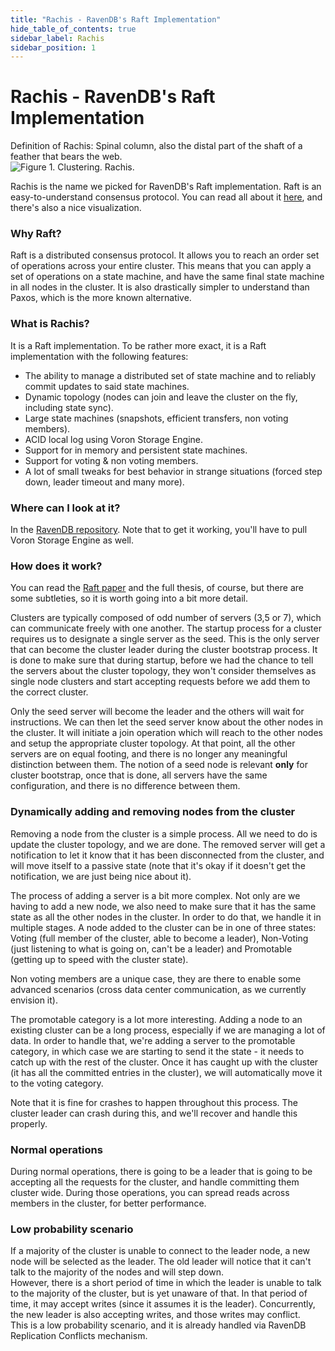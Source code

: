```yaml
---
title: "Rachis - RavenDB's Raft Implementation"
hide_table_of_contents: true
sidebar_label: Rachis
sidebar_position: 1
---
```



# Rachis - RavenDB's Raft Implementation

Definition of Rachis: Spinal column, also the distal part of the shaft of a feather that bears the web.   
![Figure 1. Clustering. Rachis.](./assets/cluster-rachis.png)

Rachis is the name we picked for RavenDB's Raft implementation. Raft is an easy-to-understand consensus protocol. 
You can read all about it [here](https://raft.github.io/), and there's also a nice visualization.   

### Why Raft?   
Raft is a distributed consensus protocol. It allows you to reach an order set of operations across your entire cluster. 
This means that you can apply a set of operations on a state machine, and have the same final state machine in all 
nodes in the cluster. It is also drastically simpler to understand than Paxos, which is the more known alternative.   

### What is Rachis?   
It is a Raft implementation. To be rather more exact, it is a Raft implementation with the following features:

* The ability to manage a distributed set of state machine and to reliably commit updates to said state machines.   
* Dynamic topology (nodes can join and leave the cluster on the fly, including state sync).   
* Large state machines (snapshots, efficient transfers, non voting members).   
* ACID local log using Voron Storage Engine.   
* Support for in memory and persistent state machines.   
* Support for voting & non voting members.   
* A lot of small tweaks for best behavior in strange situations (forced step down, leader timeout and many more).

### Where can I look at it?   
In the [RavenDB repository](https://github.com/ayende/ravendb). Note that to get it working, you'll have to pull 
Voron Storage Engine as well.   

### How does it work?
You can read the [Raft paper](http://web.stanford.edu/~ouster/cgi-bin/papers/raft-atc14) and the full thesis, of 
course, but there are some subtleties, so it is worth going into a bit more detail.   

Clusters are typically composed of odd number of servers (3,5 or 7), which can communicate freely with one another. 
The startup process for a cluster requires us to designate a single server as the seed. This is the only server 
that can become the cluster leader during the cluster bootstrap process. It is done to make sure that during startup, 
before we had the chance to tell the servers about the cluster topology, they won't consider themselves as single 
node clusters and start accepting requests before we add them to the correct cluster.   

Only the seed server will become the leader and the others will wait for instructions. We can then let the seed 
server know about the other nodes in the cluster. It will initiate a join operation which will reach to the other 
nodes and setup the appropriate cluster topology. At that point, all the other servers are on equal footing, and 
there is no longer any meaningful distinction between them. The notion of a seed node is relevant **only** for 
cluster bootstrap, once that is done, all servers have the same configuration, and there is no difference between 
them.   

### Dynamically adding and removing nodes from the cluster   
Removing a node from the cluster is a simple process. All we need to do is update the cluster topology, and we are 
done. The removed server will get a notification to let it know that it has been disconnected from the cluster, 
and will move itself to a passive state (note that it's okay if it doesn't get the notification, we are just being 
nice about it).   

The process of adding a server is a bit more complex. Not only are we having to add a new node, we also need to make 
sure that it has the same state as all the other nodes in the cluster. In order to do that, we handle it in multiple 
stages. A node added to the cluster can be in one of three states: Voting (full member of the cluster, able to 
become a leader), Non-Voting (just listening to what is going on, can't be a leader) and Promotable (getting up to 
speed with the cluster state).   

Non voting members are a unique case, they are there to enable some advanced scenarios (cross data center 
communication, as we currently envision it).   

The promotable category is a lot more interesting. Adding a node to an existing cluster can be a long process, 
especially if we are managing a lot of data. In order to handle that, we're adding a server to the promotable category, 
in which case we are starting to send it the state - it needs to catch up with the rest of the cluster. Once it has 
caught up with the cluster (it has all the committed entries in the cluster), we will automatically move it to the 
voting category.   

Note that it is fine for crashes to happen throughout this process. The cluster leader can crash during this, and 
we'll recover and handle this properly.   

### Normal operations
During normal operations, there is going to be a leader that is going to be accepting all the requests for the cluster, 
and handle committing them cluster wide. During those operations, you can spread reads across members in the cluster, 
for better performance.    

### Low probability scenario
If a majority of the cluster is unable to connect to the leader node, a new node will be selected as the leader. 
The old leader will notice that it can't talk to the majority of the nodes and will step down.   
However, there is a short period of time in which the leader is unable to talk to the majority of the cluster, 
but is yet unaware of that. In that period of time, it may accept writes (since it assumes it is the leader). 
Concurrently, the new leader is also accepting writes, and those writes may conflict.   
This is a low probability scenario, and it is already handled via RavenDB Replication Conflicts mechanism. 

